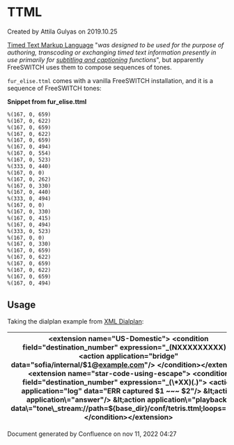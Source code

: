 
# TTML 

 Created by  Attila Gulyas on 2019.10.25

[Timed Text Markup Language](https://en.wikipedia.org/wiki/Timed%5FText%5FMarkup%5FLanguage) "_was designed to be used for the purpose of authoring, transcoding or exchanging timed text information presently in use primarily for [subtitling and captioning](https://en.wikipedia.org/wiki/Subtitle%5F%28captioning%29 "Subtitle (captioning)")_ _functions_", but apparently FreeSWITCH uses them to compose sequences of tones. 

`fur_elise.ttml` comes with a vanilla FreeSWITCH installation, and it is a sequence of FreeSWITCH tones:

**Snippet from fur\_elise.ttml**

```xml
%(167, 0, 659)
%(167, 0, 622)
%(167, 0, 659)
%(167, 0, 622)
%(167, 0, 659)
%(167, 0, 494)
%(167, 0, 554)
%(167, 0, 523)
%(333, 0, 440)
%(167, 0, 0)
%(167, 0, 262)
%(167, 0, 330)
%(167, 0, 440)
%(333, 0, 494)
%(167, 0, 0)
%(167, 0, 330)
%(167, 0, 415)
%(167, 0, 494)
%(333, 0, 523)
%(167, 0, 0)
%(167, 0, 330)
%(167, 0, 659)
%(167, 0, 622)
%(167, 0, 659)
%(167, 0, 622)
%(167, 0, 659)
%(167, 0, 494)


```

  
## Usage

Taking the dialplan example from [XML Dialplan](../../../../Dialplan/XML-Dialplan/index.mdx#why):

| &lt;extension name\="US-Domestic"\> &lt;condition field\="destination\_number" expression\="\_(NXXXXXXXXX)"\> &lt;action application\="bridge" data\="sofia/internal/$1@[example.com](http://example.com)"/> &lt;/condition\>&lt;/extension\> &lt;extension name\="star-code-using-escape"\> &lt;condition field\="destination\_number" expression\="\_(\\\*XX)(.)"\> &lt;action application\="log" data\="ERR captured $1 \~\~\~ $2"/> &lt;action application\="answer"/> &lt;action application\="playback" data\="tone\_stream://path=${base\_dir}/conf/tetris.ttml;loops=10"/> &lt;/condition\>&lt;/extension\> |
| ------------------------------------------------------------------------------------------------------------------------------------------------------------------------------------------------------------------------------------------------------------------------------------------------------------------------------------------------------------------------------------------------------------------------------------------------------------------------------------------------------------------------------------------------------------------------------- |

Document generated by Confluence on nov 11, 2022 04:27
